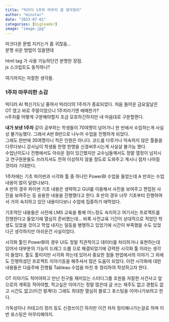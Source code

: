 ```yaml
---
title: "빅리더 1주차 마무리 겸 생각정리"
author: "minstar"
date: "2023-07-01"
categories: [bigleader]
image: "image.jpg"
---
```


마크다운 문법 지키는거 좀 귀찮음...  
분명 쉬운 방법이 있을탠데  

html tag 가 사용 가능하단건 분명한 장점.  
js 스크립트도 동작하나?  
  
여기까지는 자잘한 생각들.  
  

### 1주차 마무리한 소감
빅디러 AI 혁신가드닝 줄여서 빅리더의 1주차가 종료되었다. 처음 들어온 금요일날은 OT 였고 바로 주말이었으니 1주차라기엔 애매한가?  
n주차를 어떻게 구분해야할지 조금 모호하긴하지만 내 마음대로 구분할랜다.  
  
**내가 보낸 1주차**
같이 공부하는 학생들이 70여명이 넘어가니 한 반에서 수업하는게 사실상 불가능했다. 그래서 A반 B반으로 나누어 수업을 진행하게 되었다.  
그래도 한반에 35여명이니 적은 인원은 아니다. 코드를 다루거나 익숙하지 않은 툴들을 다루다보니 강사님이 학생들 한명 한명을 신경써주시는게 사실살 불가능 했다.  
수업난이도나 진행에서도 아쉬운 점이 있긴했지만 교수님들께서도 정말 열정이 넘치시고 연구원분들도 쓰러지셔도 전혀 이상하지 않을 정도로 도와주고 계시니 점차 나아질 것이라 기대한다.  
  
1주차에는 기초 파이썬과 시각화 툴 중 하나인 PowerBI 수업을 들었는데 A 반과는 수업 내용이 많이 달랐나보다.  
A 반의 경우 파이썬 기초 내용은 생략하고 GUI를 이용해서 사진을 보여주고 편집된 사진을 보여주는 등 응용한 내용을 진행했다고 한다.
B 반의 경우 너무 기초부터 진행하여서 거의 숙지하고 있던 내용이다보니 수업에 집중하기 애먹었다.
  
기초적인 내용들은 사전에 LMS 교육을 통해 어느정도 숙지하고 여기서는 프로젝트를 진행한다고 들었기에 열심히 준비했는데...
비록 사전교육 기간이 상대적으로 적었던 학생도 있었을 것이고 학업 내지는 일등을 병행하고 있었기에 시간이 부족했을 수도 있었다곤 생각하지만 아쉬운건 사실이었다.  
  
시각화 툴인 PowerBI의 경우 UI도 정말 직관적이고 데이터를 처리하거나 표현하는데 있어서 대부분의 기능이 드래그 드롭 으로 해결되었기에 강력한 시각화 툴 이라는 생각이 들었다. 툴도 툴이지만 시각화 하는데 있어서 중요한 점들 현업에서의 이야기 그 외에도 진행하셨던 프로젝트 이야기등을 해주셔서 많은 도움이 되었다. 이런 시각화에 대한 내용들은 다음주에 진행될 Tableau 수업을 마친 후 정리하여 작성하고자 한다.  
  
OT 이야기도 적어야하고 만난 친구들 재미있는 스터디그룹 조원들 자잘한 사건사고 앞으로의 계획등 적어야할, 적고싶은 이야기는 정말 많은데 글 쓰는 재주도 없고 경험도 없고 시간도 없고(이건 핑계다) 그래도 최대한 열심히 블로그 포스팅을 이어나가보려고 한다.  

가독성이나 카테고리 정리 등도 신경쓰이긴 하지만 이건 차차 정리해나가는걸로 하며 이번 포스팅은 마무리해야지.